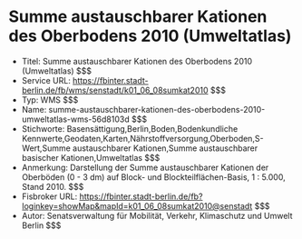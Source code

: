 # Summe austauschbarer Kationen des Oberbodens 2010 (Umweltatlas)
- Titel: Summe austauschbarer Kationen des Oberbodens 2010 (Umweltatlas) $$$
- Service URL: https://fbinter.stadt-berlin.de/fb/wms/senstadt/k01_06_08sumkat2010 $$$
- Typ: WMS $$$
- Name: summe-austauschbarer-kationen-des-oberbodens-2010-umweltatlas-wms-56d8103d $$$
- Stichworte: Basensättigung,Berlin,Boden,Bodenkundliche Kennwerte,Geodaten,Karten,Nährstoffversorgung,Oberboden,S-Wert,Summe austauschbarer Kationen,Summe austauschbarer basischer Kationen,Umweltatlas $$$
- Anmerkung: Darstellung der Summe austauschbarer Kationen der Oberböden (0 - 3 dm) auf Block- und Blockteilflächen-Basis, 1 : 5.000, Stand 2010. $$$
- Fisbroker URL: https://fbinter.stadt-berlin.de/fb?loginkey=showMap&mapId=k01_06_08sumkat2010@senstadt $$$
- Autor: Senatsverwaltung für Mobilität, Verkehr, Klimaschutz und Umwelt Berlin $$$
